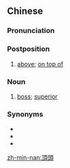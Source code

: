 {{also|顶头}}
==Chinese==
{{zh-forms|s=顶头}}

===Pronunciation===
{{zh-pron
|h=pfs=táng-thèu
|mn=téng-thâu
|cat=post,n
}}

===Postposition===
{{zh-post}}

# {{lb|zh|Min Nan|Hakka}} [[above]]; [[on top of]]

===Noun===
{{zh-noun}}

# {{lb|zh|Min Nan|Hakka}} [[boss]]; [[superior]]

===Synonyms===
* {{zh-l|頂面}}
* {{zh-l|上面}}
* {{zh-l|上邊}}

[[zh-min-nan:頂頭]]